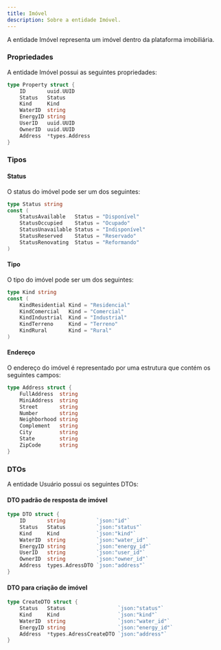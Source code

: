 ```yaml
---
title: Imóvel
description: Sobre a entidade Imóvel.
---
```


A entidade Imóvel representa um imóvel dentro da plataforma imobiliária.

### Propriedades
A entidade Imóvel possui as seguintes propriedades:

```go:property.go
type Property struct {
	ID       uuid.UUID
	Status   Status
	Kind     Kind
	WaterID  string
	EnergyID string
	UserID   uuid.UUID
	OwnerID  uuid.UUID
	Address  *types.Address
}
```

### Tipos

#### Status
O status do imóvel pode ser um dos seguintes:

```go:property.go
type Status string
const (
	StatusAvailable   Status = "Disponível"
	StatusOccupied    Status = "Ocupado"
	StatusUnavailable Status = "Indisponível"
	StatusReserved    Status = "Reservado"
	StatusRenovating  Status = "Reformando"
)
```

#### Tipo
O tipo do imóvel pode ser um dos seguintes:

```go:property.go
type Kind string
const (
	KindResidential Kind = "Residencial"
	KindComercial   Kind = "Comercial"
	KindIndustrial  Kind = "Industrial"
	KindTerreno     Kind = "Terreno"
	KindRural       Kind = "Rural"
)
```

#### Endereço
O endereço do imóvel é representado por uma estrutura que contém os seguintes campos:

```go:property.go
type Address struct {
	FullAddress  string
	MiniAddress  string
	Street       string
	Number       string
	Neighborhood string
	Complement   string
	City         string
	State        string
	ZipCode      string
}
```

### DTOs
A entidade Usuário possui os seguintes DTOs:

#### DTO padrão de resposta de imóvel

```go:dto.go
type DTO struct {
	ID       string          `json:"id"`
	Status   Status          `json:"status"`
	Kind     Kind            `json:"kind"`
	WaterID  string          `json:"water_id"`
	EnergyID string          `json:"energy_id"`
	UserID   string          `json:"user_id"`
	OwnerID  string          `json:"owner_id"`
	Address  types.AdressDTO `json:"address"`
}
```

#### DTO para criação de imóvel

```go:dto.go
type CreateDTO struct {
	Status   Status                 `json:"status"`
	Kind     Kind                   `json:"kind"`
	WaterID  string                 `json:"water_id"`
	EnergyID string                 `json:"energy_id"`
	Address  *types.AdressCreateDTO `json:"address"`
}
```